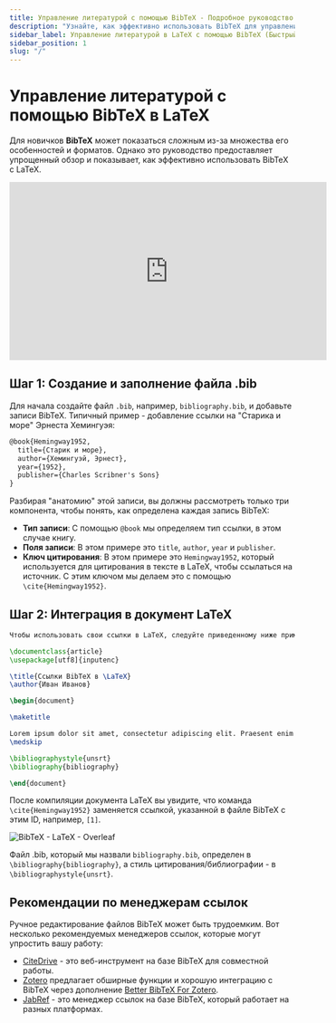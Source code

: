 ```yaml
---
title: Управление литературой с помощью BibTeX - Подробное руководство по LaTeX
description: "Узнайте, как эффективно использовать BibTeX для управления литературой в LaTeX, начиная с создания файла .bib и заканчивая интеграцией в ваш документ LaTeX."
sidebar_label: Управление литературой в LaTeX с помощью BibTeX (Быстрый старт)
sidebar_position: 1
slug: "/"
---
```


# Управление литературой с помощью BibTeX в LaTeX

Для новичков **BibTeX** может показаться сложным из-за множества его особенностей и форматов. Однако это руководство предоставляет упрощенный обзор и показывает, как эффективно использовать BibTeX с LaTeX.

<iframe width="560" height="315" src="https://www.youtube.com/embed/bHD94qM0vyg" title="YouTube видеоплеер" frameborder="0" allow="accelerometer; autoplay; clipboard-write; encrypted-media; gyroscope; picture-in-picture; web-share" allowfullscreen></iframe>

## Шаг 1: Создание и заполнение файла .bib

Для начала создайте файл `.bib`, например, `bibliography.bib`, и добавьте записи BibTeX. Типичный пример - добавление ссылки на "Старика и море" Эрнеста Хемингуэя:

```latex
@book{Hemingway1952,
  title={Старик и море},
  author={Хемингуэй, Эрнест},
  year={1952},
  publisher={Charles Scribner's Sons}
}
```

Разбирая "анатомию" этой записи, вы должны рассмотреть только три компонента, чтобы понять, как определена каждая запись BibTeX:

- **Тип записи**: С помощью `@book` мы определяем тип ссылки, в этом случае книгу.
- **Поля записи**: В этом примере это `title`, `author`, `year` и `publisher`.
- **Ключ цитирования**: В этом примере это `Hemingway1952`, который используется для цитирования в тексте в LaTeX, чтобы ссылаться на источник. С этим ключом мы делаем это с помощью `\cite{Hemingway1952}`.

## Шаг 2: Интеграция в документ LaTeX

```latex
Чтобы использовать свои ссылки в LaTeX, следуйте приведенному ниже примеру:

\documentclass{article}
\usepackage[utf8]{inputenc}

\title{Ссылки BibTeX в \LaTeX}
\author{Иван Иванов}

\begin{document}

\maketitle

Lorem ipsum dolor sit amet, consectetur adipiscing elit. Praesent enim urna, dapibus et bibendum vel, consectetur et turpis. Cras a molestie nulla. \cite{Hemingway1952}
\medskip

\bibliographystyle{unsrt}
\bibliography{bibliography}

\end{document}
```

После компиляции документа LaTeX вы увидите, что команда `\cite{Hemingway1952}` заменяется ссылкой, указанной в файле BibTeX с этим ID, например, `[1]`.

![BibTeX - LaTeX - Overleaf](@site/static/img/tutorial/LaTeX_Overleaf_BibTeX-Example.png)

Файл .bib, который мы назвали `bibliography.bib`, определен в `\bibliography{bibliography}`, а стиль цитирования/библиографии - в `\bibliographystyle{unsrt}`.

## Рекомендации по менеджерам ссылок

Ручное редактирование файлов BibTeX может быть трудоемким. Вот несколько рекомендуемых менеджеров ссылок, которые могут упростить вашу работу:

- [CiteDrive](https://www.citedrive.com/) - это веб-инструмент на базе BibTeX для совместной работы.
- [Zotero](https://www.zotero.org/) предлагает обширные функции и хорошую интеграцию с BibTeX через дополнение [Better BibTeX For Zotero](https://retorque.re/zotero-better-bibtex/).
- [JabRef](https://www.jabref.org/) - это менеджер ссылок на базе BibTeX, который работает на разных платформах.